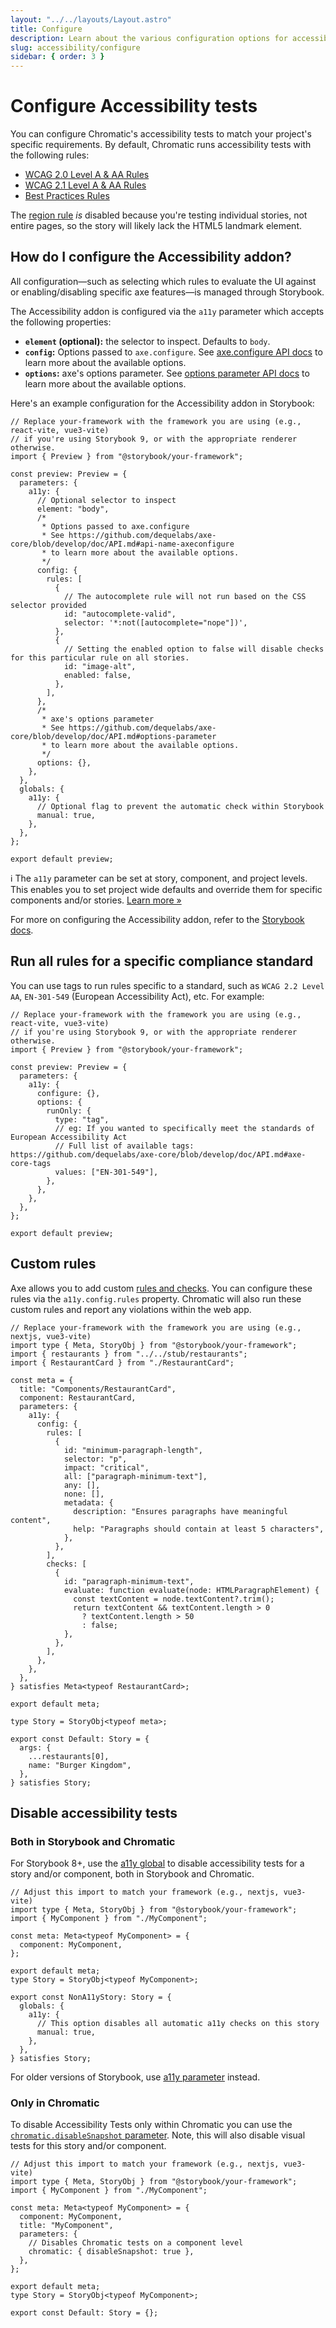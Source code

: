 ```yaml
---
layout: "../../layouts/Layout.astro"
title: Configure
description: Learn about the various configuration options for accessibility tests
slug: accessibility/configure
sidebar: { order: 3 }
---
```



# Configure Accessibility tests

<A11yBeta />

You can configure Chromatic's accessibility tests to match your project's specific requirements. By default, Chromatic runs accessibility tests with the following rules:

- [WCAG 2.0 Level A & AA Rules](https://github.com/dequelabs/axe-core/blob/develop/doc/rule-descriptions.md#wcag-20-level-a--aa-rules)
- [WCAG 2.1 Level A & AA Rules](https://github.com/dequelabs/axe-core/blob/develop/doc/rule-descriptions.md#wcag-21-level-a--aa-rules)
- [Best Practices Rules](https://github.com/dequelabs/axe-core/blob/develop/doc/rule-descriptions.md#best-practices-rules)

The [region rule](https://dequeuniversity.com/rules/axe/4.1/region) _is_ disabled because you're testing individual stories, not entire pages, so the story will likely lack the HTML5 landmark element.

## How do I configure the Accessibility addon?

All configuration—such as selecting which rules to evaluate the UI against or enabling/disabling specific axe features—is managed through Storybook.

The Accessibility addon is configured via the `a11y` parameter which accepts the following properties:

- **`element` (optional):** the selector to inspect. Defaults to `body`.
- **`config`:** Options passed to `axe.configure`. See [axe.configure API docs](https://github.com/dequelabs/axe-core/blob/develop/doc/API.md#api-name-axeconfigure) to learn more about the available options.
- **`options`:** axe's options parameter. See [options parameter API docs](https://github.com/dequelabs/axe-core/blob/develop/doc/API.md#options-parameter) to learn more about the available options.

Here's an example configuration for the Accessibility addon in Storybook:

```tsx title=".storybook/preview.ts"
// Replace your-framework with the framework you are using (e.g., react-vite, vue3-vite)
// if you're using Storybook 9, or with the appropriate renderer otherwise.
import { Preview } from "@storybook/your-framework";

const preview: Preview = {
  parameters: {
    a11y: {
      // Optional selector to inspect
      element: "body",
      /*
       * Options passed to axe.configure
       * See https://github.com/dequelabs/axe-core/blob/develop/doc/API.md#api-name-axeconfigure
       * to learn more about the available options.
       */
      config: {
        rules: [
          {
            // The autocomplete rule will not run based on the CSS selector provided
            id: "autocomplete-valid",
            selector: '*:not([autocomplete="nope"])',
          },
          {
            // Setting the enabled option to false will disable checks for this particular rule on all stories.
            id: "image-alt",
            enabled: false,
          },
        ],
      },
      /*
       * axe's options parameter
       * See https://github.com/dequelabs/axe-core/blob/develop/doc/API.md#options-parameter
       * to learn more about the available options.
       */
      options: {},
    },
  },
  globals: {
    a11y: {
      // Optional flag to prevent the automatic check within Storybook
      manual: true,
    },
  },
};

export default preview;
```

<div class="aside">

ℹ️ The `a11y` parameter can be set at story, component, and project levels. This enables you to set project wide defaults and override them for specific components and/or stories. <a href="/docs/config-with-story-params">Learn more »</a>

</div>

For more on configuring the Accessibility addon, refer to the [Storybook docs](https://storybook.js.org/docs/writing-tests/accessibility-testing#configure).

## Run all rules for a specific compliance standard

You can use tags to run rules specific to a standard, such as `WCAG 2.2 Level AA`, `EN-301-549` (European Accessibility Act), etc. For example:

```tsx title=".storybook/preview.ts"
// Replace your-framework with the framework you are using (e.g., react-vite, vue3-vite)
// if you're using Storybook 9, or with the appropriate renderer otherwise.
import { Preview } from "@storybook/your-framework";

const preview: Preview = {
  parameters: {
    a11y: {
      configure: {},
      options: {
        runOnly: {
          type: "tag",
          // eg: If you wanted to specifically meet the standards of European Accessibility Act
          // Full list of available tags: https://github.com/dequelabs/axe-core/blob/develop/doc/API.md#axe-core-tags
          values: ["EN-301-549"],
        },
      },
    },
  },
};

export default preview;
```

## Custom rules

Axe allows you to add custom [rules and checks](https://github.com/dequelabs/axe-core/blob/64d409dc5862e9fdebcec87a0a269ab3f3e71ad2/doc/rule-development.md). You can configure these rules via the `a11y.config.rules` property. Chromatic will also run these custom rules and report any violations within the web app.

```tsx title="RestaurantCard.stories.ts|js"
// Replace your-framework with the framework you are using (e.g., nextjs, vue3-vite)
import type { Meta, StoryObj } from "@storybook/your-framework";
import { restaurants } from "../../stub/restaurants";
import { RestaurantCard } from "./RestaurantCard";

const meta = {
  title: "Components/RestaurantCard",
  component: RestaurantCard,
  parameters: {
    a11y: {
      config: {
        rules: [
          {
            id: "minimum-paragraph-length",
            selector: "p",
            impact: "critical",
            all: ["paragraph-minimum-text"],
            any: [],
            none: [],
            metadata: {
              description: "Ensures paragraphs have meaningful content",
              help: "Paragraphs should contain at least 5 characters",
            },
          },
        ],
        checks: [
          {
            id: "paragraph-minimum-text",
            evaluate: function evaluate(node: HTMLParagraphElement) {
              const textContent = node.textContent?.trim();
              return textContent && textContent.length > 0
                ? textContent.length > 50
                : false;
            },
          },
        ],
      },
    },
  },
} satisfies Meta<typeof RestaurantCard>;

export default meta;

type Story = StoryObj<typeof meta>;

export const Default: Story = {
  args: {
    ...restaurants[0],
    name: "Burger Kingdom",
  },
} satisfies Story;
```

## Disable accessibility tests

### Both in Storybook and Chromatic

For Storybook 8+, use the [a11y global](https://storybook.js.org/docs/writing-tests/accessibility-testing#disable-automated-checks) to disable accessibility tests for a story and/or component, both in Storybook and Chromatic.

```tsx title="MyComponent.stories.ts|tsx"
// Adjust this import to match your framework (e.g., nextjs, vue3-vite)
import type { Meta, StoryObj } from "@storybook/your-framework";
import { MyComponent } from "./MyComponent";

const meta: Meta<typeof MyComponent> = {
  component: MyComponent,
};

export default meta;
type Story = StoryObj<typeof MyComponent>;

export const NonA11yStory: Story = {
  globals: {
    a11y: {
      // This option disables all automatic a11y checks on this story
      manual: true,
    },
  },
} satisfies Story;
```

<div class="aside">

For older versions of Storybook, use [a11y parameter](https://storybook.js.org/docs/7/writing-tests/accessibility-testing#how-to-disable-a11y-tests) instead.

</div>

### Only in Chromatic

To disable Accessibility Tests only within Chromatic you can use the [`chromatic.disableSnapshot` parameter](/docs/disable-snapshots/#with-storybook). Note, this will also disable visual tests for this story and/or component.

```tsx title="MyComponent.stories.ts|tsx"
// Adjust this import to match your framework (e.g., nextjs, vue3-vite)
import type { Meta, StoryObj } from "@storybook/your-framework";
import { MyComponent } from "./MyComponent";

const meta: Meta<typeof MyComponent> = {
  component: MyComponent,
  title: "MyComponent",
  parameters: {
    // Disables Chromatic tests on a component level
    chromatic: { disableSnapshot: true },
  },
};

export default meta;
type Story = StoryObj<typeof MyComponent>;

export const Default: Story = {};
```
